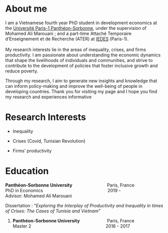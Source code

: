 # About me

I am a Vietnamese fourth year PhD student in development economics at the [Université Paris-1 Panthéon-Sorbonne](https://www.pantheonsorbonne.fr/page-perso/mple), under the supervision of Mohamed Ali Marouani ; and a part-time Attaché Temporaire d'Enseignement et de Recherche (ATER) at [IEDES](https://iedes.pantheonsorbonne.fr/liedes-en-bref) (Paris-1).\
\
My research interests lie in the areas of inequality, crises, and firms productivity. I am passionate about understanding the economic dynamics that shape the livelihoods of individuals and communities, and strive to contribute to the development of policies that foster inclusive growth and reduce poverty.

Through my research, I aim to generate new insights and knowledge that can inform policy-making and improve the well-being of people in developing countries. Thank you for visiting my page and I hope you find my research and experiences informative

# Research Interests

-   Inequality

-   Crises (Covid, Tunisian Revolution)

-   Firms' productivity

# Education

**Panthéon-Sorbonne University**                            Paris, France  \
PhD in Economics                                                    2019 -  \
Advisor: Mohamed Ali Marouani

Dissertation : "*Exploring the Interplay of Productivity and Inequality in times of Crises: The Cases of Tunisia and Vietnam*"

1.  **Panthéon-Sorbonne University**                      Paris, France  \
    Master 2                                                            2016 - 2017  \
